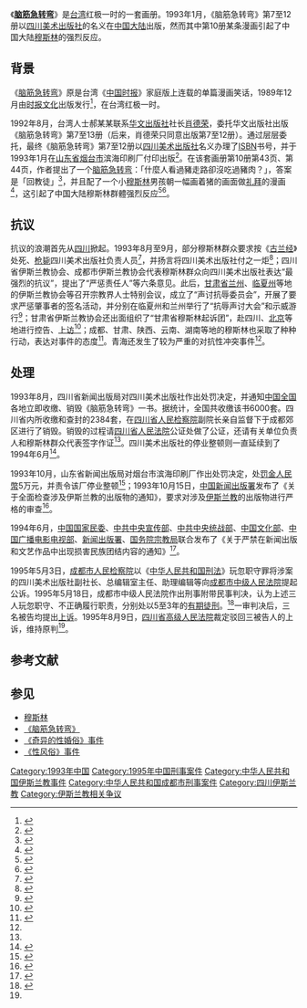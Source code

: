 《'''[[腦筋急轉彎_(漫畫)|脑筋急转弯]]'''》是[[台湾|台湾]]红极一时的一套画册。1993年1月，《脑筋急转弯》第7至12册以[[四川美术出版社|四川美术出版社]]的名义在[[中国大陆|中国大陆]]出版，然而其中第10册某条漫画引起了中国大陆[[穆斯林|穆斯林]]的强烈反应。

== 背景 ==
《[[腦筋急轉彎_(漫畫)|脑筋急转弯]]》原是台湾《[[中国时报|中国时报]]》家庭版上连载的单篇漫画笑话，1989年12月由[[时报文化|时报文化]]出版发行<ref>{{cite web|title=腦筋急轉彎(1)|url=http://www.readingtimes.com.tw/ReadingTimes/ProductPage.aspx?gp=productdetail&cid=mcig%28SellItems%29&id=FA0072|publisher=時報悅讀網|accessdate=2015-01-18|archive-date=2015-01-18|archive-url=https://web.archive.org/web/20150118075552/http://www.readingtimes.com.tw/ReadingTimes/ProductPage.aspx?gp=productdetail&cid=mcig%28SellItems%29&id=FA0072|dead-url=no}}</ref>，在台湾红极一时。

1992年8月，台湾人士郝某某联系[[华文出版社|华文出版社]]社长[[肖德荣|肖德荣]]，委托华文出版社出版《脑筋急转弯》第7至13册（后来，肖德荣只同意出版第7至12册）。通过层层委托，最终《脑筋急转弯》第7至12册以[[四川美术出版社|四川美术出版社]]名义办理了[[ISBN|ISBN]]书号，并于1993年1月在[[山东省|山东省]][[烟台市|烟台市]]滨海印刷厂付印出版<ref name="LawYearBook">{{cite book|author=中国法律年鉴编辑部|title=中国法律年鉴·1996|year=1996|publisher=中国法律年鉴社|pages=779}}</ref>。在该套画册第10册第43页、第44页，作者提出了一个[[脑筋急转弯|脑筋急转弯]]：「什麼人看過豬走路卻沒吃過豬肉？」，答案是「回教徒」<ref>{{cite news|author=趙靜瑜|title=雅言出版社：「捍衛閱讀自由」 《魔鬼詩篇》全球唯一中文版台灣發行|url=http://old.ltn.com.tw/2002/new/oct/17/life/art-1.htm|accessdate=2015-01-23|newspaper=[[自由時報|自由時報]]生活藝文網|date=2002-10-17|archive-date=2016-03-05|archive-url=https://web.archive.org/web/20160305071619/http://old.ltn.com.tw/2002/new/oct/17/life/art-1.htm|dead-url=no}}</ref>，并且配了一个小[[穆斯林|穆斯林]]男孩朝一幅画着猪的画面做[[礼拜|礼拜]]的漫画<ref>{{Cite news |url=http://www.cnr.cn/2008zt/cl/hxfq/200806/t20080612_504827981.html |title=中国西北伊斯兰教的基本特征 |accessdate=2021-12-13 |archive-date=2021-12-13 |archive-url=https://web.archive.org/web/20211213042618/http://www.cnr.cn/2008zt/cl/hxfq/200806/t20080612_504827981.html |dead-url=no }}</ref>，这引起了中国大陆穆斯林群體强烈反应<ref>{{Cite news |url=https://www.guancha.cn/Haibei/2015_01_19_306705.shtml |title=海北：如何令《查理周刊》事件远离中国？ |accessdate=2021-12-13 |archive-date=2021-12-13 |archive-url=https://web.archive.org/web/20211213045610/https://www.guancha.cn/Haibei/2015_01_19_306705.shtml |dead-url=no }}</ref><ref name="CASS1">{{cite book|author=江流 等|title=1993-1994年中国社会形势分析与预测|year=1994|publisher=中国社会科学出版社|isbn=7-5004-1489-7|pages=194|quote=四川美术出版社再版了台湾出版的《脑筋急转弯》全套连环画册，其中第10册42-43页，图文并茂采取提问的方式，在穆斯林为什么不吃猪肉的问题上歪曲事实，严重伤害了穆斯林群众的民族宗教感情。}}</ref>。

== 抗议 ==
抗议的浪潮首先从[[四川|四川]]掀起。1993年8月至9月，部分穆斯林群众要求按《[[古兰经|古兰经]]》处死、[[枪毙|枪毙]]四川美术出版社负责人员<ref>{{cite book|author=辛向阳|title=大国诸侯——中国中央与地方关系之结|year=1996|publisher=中国社会出版社|isbn=7-80088-652-2|pages=671}}</ref>，并扬言将四川美术出版社付之一炬<ref>{{cite book|author=吴海民|title=书号魔方——出版者的慢性自杀|year=1995|publisher=华艺出版社|location=北京|isbn=7-80039-662-2|pages=5}}</ref>；四川省伊斯兰教协会、成都市伊斯兰教协会代表穆斯林群众向四川美术出版社表达“最强烈的抗议”，提出了“严惩责任人”等六条意见。此后，[[甘肃省|甘肃省]][[兰州|兰州]]、[[临夏州|临夏州]]等地的伊斯兰教协会等召开宗教界人士特别会议，成立了“声讨抗辱委员会”，开展了要求严惩肇事者的签名活动，并分别在临夏州和兰州举行了“抗辱声讨大会”和示威游行<ref name="CASS2">{{cite book|author=江流 等|title=1993-1994年中国社会形势分析与预测|year=1994|publisher=中国社会科学出版社|isbn=7-5004-1489-7|pages=207}}</ref>；甘肃省伊斯兰教协会还出面组织了“甘肃省穆斯林起诉团”，赴四川、[[北京|北京]]等地进行控告、[[上访|上访]]<ref>{{cite book|author=临夏市地方志编纂委员会|title=临夏市年鉴·1986-1995|year=1996|publisher=兰州大学出版社|isbn=7-311-00948-0|pages=290}}</ref>；成都、甘肃、陕西、云南、湖南等地的穆斯林也采取了种种行动，表达对事件的态度<ref>{{cite book|author=李国光|title=中华人民共和国典型审判案例全书·刑事卷|year=1998|publisher=中国民主法制出版社|isbn=7-80078-312-X|pages=170}}</ref>。青海还发生了较为严重的对抗性冲突事件<ref name="CASS2"/>。

== 处理 ==
1993年8月，四川省新闻出版局对四川美术出版社作出处罚决定，并通知[[中华人民共和国|中国全国]]各地立即收缴、销毁《脑筋急转弯》一书。据统计，全国共收缴该书6000套。四川省内所收缴和查封的2384套，在[[四川省人民检察院|四川省人民检察院]]副院长亲自监督下于成都郊区进行了销毁。销毁的过程请[[四川省人民法院|四川省人民法院]]公证处做了公证，还请有关单位负责人和穆斯林群众代表签字作证<ref name="CASS2"/>。四川美术出版社的停业整顿则一直延续到了1994年6月<ref>{{cite journal|author=木|title=四川美术出版社恢复出版业务|journal=出版参考|year=1994|issue=15|pages=3}}</ref>。

1993年10月，山东省新闻出版局对烟台市滨海印刷厂作出处罚决定，处[[罚金|罚金]][[人民幣|人民幣]]5万元，并责令该厂停业整顿<ref>{{cite book|author=石峰|title=中国出版工作调查报告·1994|year=1995|publisher=中国书籍出版社|isbn=7-5068-0506-5|pages=509}}</ref>；1993年10月15日，[[中华人民共和国新闻出版署|中国新闻出版署]]发布了《关于全面检查涉及伊斯兰教的出版物的通知》，要求对涉及[[伊斯兰教|伊斯兰教]]的出版物进行严格的审查<ref>{{cite book|author=余振贵; 洪长有|title=中国伊斯兰教简志|year=2011|publisher=宗教文化出版社|isbn=978-7-80254-144-3|pages=508}}</ref>。

1994年6月，[[中华人民共和国国家民族事务委员会|中国国家民委]]、[[中共中央宣传部|中共中央宣传部]]、[[中共中央统战部|中共中央统战部]]、[[中华人民共和国文化部|中国文化部]]、[[中华人民共和国广播电影电视部|中国广播电影电视部]]、[[中华人民共和国新闻出版署|新闻出版署]]、[[国务院宗教局|国务院宗教局]]联合发布了《关于严禁在新闻出版和文艺作品中出现损害民族团结内容的通知》<ref>{{cite book|author=国家民族事务委员会经济司; 国家统计局国民经济综合统计司|title=中国民族统计年鉴·1995|year=1995|publisher=民族出版社|location=北京|isbn=7-105-02427-5|pages=45}}</ref>。

1995年5月3日，[[成都市人民检察院|成都市人民检察院]]以《[[中华人民共和国刑法|中华人民共和国刑法]]》玩忽职守罪将涉案的四川美术出版社副社长、总编辑室主任、助理编辑等向[[成都市中级人民法院|成都市中级人民法院]]提起公诉。1995年5月18日，成都市中级人民法院作出刑事附带民事判决，认为上述三人玩忽职守、不正确履行职责，分别处以5至3年的[[有期徒刑|有期徒刑]]。<ref>{{cite journal|author=马夫|title=《脑筋急转弯》案依法审理判决|journal=中国穆斯林|year=1995|issue=04|pages=6}}</ref>一审判决后，三名被告均提出[[上诉|上诉]]。1995年8月9日，[[四川省高级人民法院|四川省高级人民法院]]裁定驳回三被告人的上诉，维持原判<ref name="LawYearBook"/>。

==参考文献==
{{reflist|2}}

==参见==
* [[穆斯林|穆斯林]]
* [[腦筋急轉彎_(漫畫)|《脑筋急转弯》]]
* [[《奇异的性婚俗》事件|《奇异的性婚俗》事件]]
* [[乌鲁木齐五·一九骚乱|《性风俗》事件]]

[[Category:1993年中国|Category:1993年中国]]
[[Category:1995年中国刑事案件|Category:1995年中国刑事案件]]
[[Category:中华人民共和国伊斯兰教事件|Category:中华人民共和国伊斯兰教事件]]
[[Category:中华人民共和国成都市刑事案件|Category:中华人民共和国成都市刑事案件]]
[[Category:四川伊斯兰教|Category:四川伊斯兰教]]
[[Category:伊斯兰教相关争议|Category:伊斯兰教相关争议]]